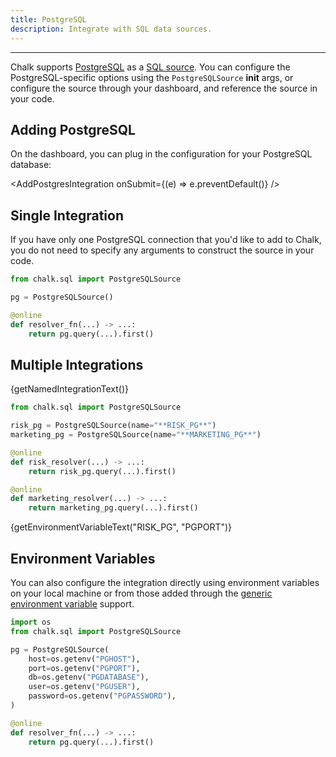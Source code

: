 ```yaml
---
title: PostgreSQL
description: Integrate with SQL data sources.
---
```



---

Chalk supports [PostgreSQL](https://www.postgresql.org/)
as a [SQL source](/docs/sql).
You can configure the PostgreSQL-specific
options using the `PostgreSQLSource` **init** args,
or configure the source through your dashboard, and
reference the source in your code.

## Adding PostgreSQL

On the dashboard, you can plug in the configuration for your
PostgreSQL database:

<AddPostgresIntegration onSubmit={(e) => e.preventDefault()} />

## Single Integration

If you have only one PostgreSQL connection that you'd like
to add to Chalk, you do not need to specify any arguments
to construct the source in your code.

```py
from chalk.sql import PostgreSQLSource

pg = PostgreSQLSource()

@online
def resolver_fn(...) -> ...:
    return pg.query(...).first()
```

## Multiple Integrations

<span>{getNamedIntegrationText()}</span>

```py
from chalk.sql import PostgreSQLSource

risk_pg = PostgreSQLSource(name="**RISK_PG**")
marketing_pg = PostgreSQLSource(name="**MARKETING_PG**")

@online
def risk_resolver(...) -> ...:
    return risk_pg.query(...).first()

@online
def marketing_resolver(...) -> ...:
    return marketing_pg.query(...).first()
```

<span>{getEnvironmentVariableText("RISK_PG", "PGPORT")}</span>

## Environment Variables

You can also configure the integration directly using environment variables
on your local machine or from those added through the
[generic environment variable](/docs/env-vars) support.

```py
import os
from chalk.sql import PostgreSQLSource

pg = PostgreSQLSource(
    host=os.getenv("PGHOST"),
    port=os.getenv("PGPORT"),
    db=os.getenv("PGDATABASE"),
    user=os.getenv("PGUSER"),
    password=os.getenv("PGPASSWORD"),
)

@online
def resolver_fn(...) -> ...:
    return pg.query(...).first()
```
